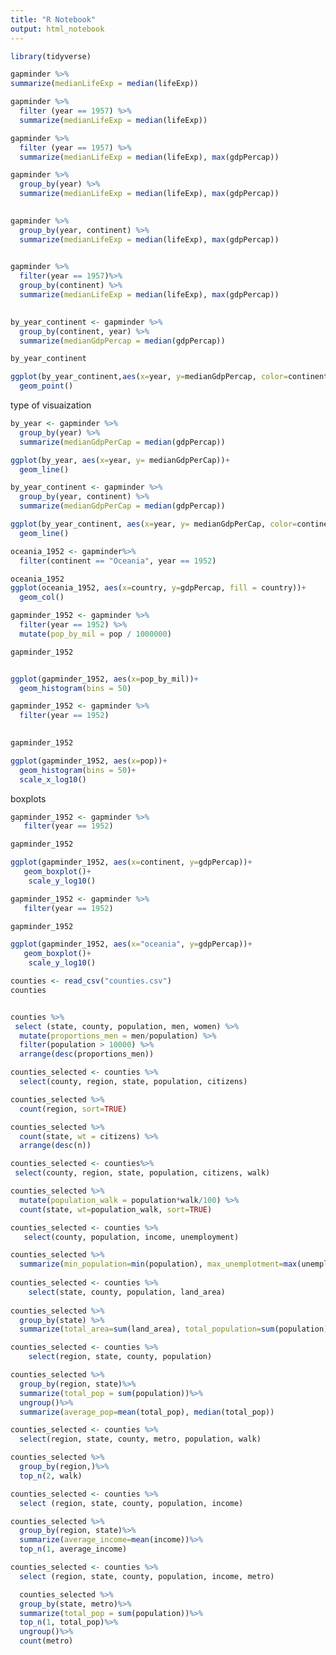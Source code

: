 ```yaml
---
title: "R Notebook"
output: html_notebook
---
```

```r

library(tidyverse)

gapminder %>%
summarize(medianLifeExp = median(lifeExp))

gapminder %>%
  filter (year == 1957) %>%
  summarize(medianLifeExp = median(lifeExp))

gapminder %>%
  filter (year == 1957) %>%
  summarize(medianLifeExp = median(lifeExp), max(gdpPercap))
```


```r
gapminder %>%
  group_by(year) %>%
  summarize(medianLifeExp = median(lifeExp), max(gdpPercap))
  

```
```r
gapminder %>%
  group_by(year, continent) %>%
  summarize(medianLifeExp = median(lifeExp), max(gdpPercap))
  


```

```r

gapminder %>%
  filter(year == 1957)%>%
  group_by(continent) %>%
  summarize(medianLifeExp = median(lifeExp), max(gdpPercap))
  
```
```r
by_year_continent <- gapminder %>%
  group_by(continent, year) %>%
  summarize(medianGdpPercap = median(gdpPercap))

by_year_continent

ggplot(by_year_continent,aes(x=year, y=medianGdpPercap, color=continent))+
  geom_point()


```

type of visuaization
```r

by_year <- gapminder %>%
  group_by(year) %>%
  summarize(medianGdpPerCap = median(gdpPercap))

ggplot(by_year, aes(x=year, y= medianGdpPerCap))+
  geom_line()
```
```r

by_year_continent <- gapminder %>%
  group_by(year, continent) %>%
  summarize(medianGdpPerCap = median(gdpPercap))

ggplot(by_year_continent, aes(x=year, y= medianGdpPerCap, color=continent))+
  geom_line()
```

```r
oceania_1952 <- gapminder%>%
  filter(continent == "Oceania", year == 1952)

oceania_1952
ggplot(oceania_1952, aes(x=country, y=gdpPercap, fill = country))+
  geom_col()


```

```r

gapminder_1952 <- gapminder %>%
  filter(year == 1952) %>%
  mutate(pop_by_mil = pop / 1000000)

gapminder_1952


ggplot(gapminder_1952, aes(x=pop_by_mil))+
  geom_histogram(bins = 50)

```
```r

gapminder_1952 <- gapminder %>%
  filter(year == 1952)
  

gapminder_1952

ggplot(gapminder_1952, aes(x=pop))+
  geom_histogram(bins = 50)+
  scale_x_log10()
```

boxplots
```r


gapminder_1952 <- gapminder %>%
   filter(year == 1952)

gapminder_1952

ggplot(gapminder_1952, aes(x=continent, y=gdpPercap))+
   geom_boxplot()+
    scale_y_log10()

```
```r


gapminder_1952 <- gapminder %>%
   filter(year == 1952)

gapminder_1952

ggplot(gapminder_1952, aes(x="oceania", y=gdpPercap))+
   geom_boxplot()+
    scale_y_log10()


```
```r

counties <- read_csv("counties.csv")
counties



```
```r

counties %>%
 select (state, county, population, men, women) %>%
  mutate(proportions_men = men/population) %>%
  filter(population > 10000) %>%
  arrange(desc(proportions_men))

```

```r

counties_selected <- counties %>%
  select(county, region, state, population, citizens)

counties_selected %>%
  count(region, sort=TRUE)

counties_selected %>%
  count(state, wt = citizens) %>%
  arrange(desc(n))

counties_selected <- counties%>%
 select(county, region, state, population, citizens, walk)

counties_selected %>%
  mutate(population_walk = population*walk/100) %>%
  count(state, wt=population_walk, sort=TRUE)
```

```r
counties_selected <- counties %>%
   select(county, population, income, unemployment)

counties_selected %>%
  summarize(min_population=min(population), max_unemplotment=max(unemployment), average_income=mean(income))
  
counties_selected <- counties %>%
    select(state, county, population, land_area)
  
counties_selected %>%
  group_by(state) %>%
  summarize(total_area=sum(land_area), total_population=sum(population))

counties_selected <- counties %>%
    select(region, state, county, population)

counties_selected %>%
  group_by(region, state)%>%
  summarize(total_pop = sum(population))%>%
  ungroup()%>%
  summarize(average_pop=mean(total_pop), median(total_pop))

```

```r
counties_selected <- counties %>%
  select(region, state, county, metro, population, walk)

counties_selected %>%
  group_by(region,)%>%
  top_n(2, walk)

counties_selected <- counties %>%
  select (region, state, county, population, income)

counties_selected %>%
  group_by(region, state)%>%
  summarize(average_income=mean(income))%>%
  top_n(1, average_income)
```




```r
counties_selected <- counties %>%
  select (region, state, county, population, income, metro)

  counties_selected %>%
  group_by(state, metro)%>%
  summarize(total_pop = sum(population))%>%
  top_n(1, total_pop)%>%
  ungroup()%>%
  count(metro)

 
  
```

